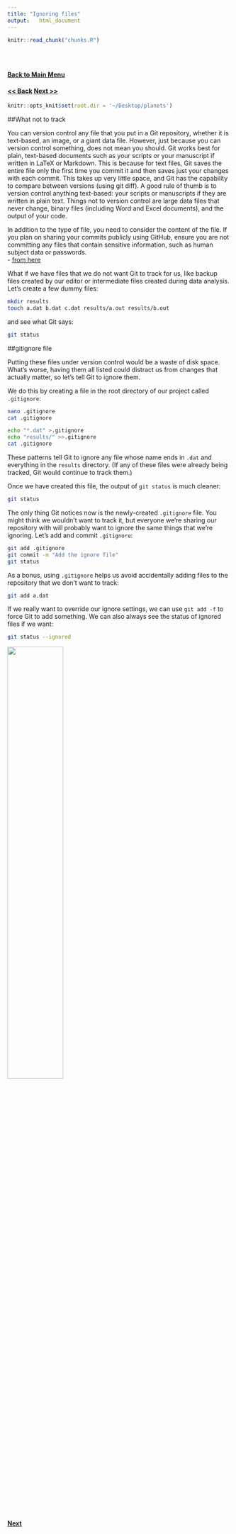 ```yaml
---
title: "Ignoring files"
output:   html_document
---
```


<!-- The file analysis/chunks.R contains chunks that define default settings
shared across the workflowr files. -->
```r
knitr::read_chunk("chunks.R")
```

<!-- Update knitr chunk options -->
```r
```

<!-- Insert the date the file was last updated -->
```r
```

<!-- Insert the code version (Git commit SHA1) if Git repository exists and R
 package git2r is installed -->
```r
```

<!-- Add your analysis here -->
#### [Back to Main Menu](git_intro.html)   
#### [<< Back](git_4.html) [Next >>](git_6.html)   

```r
knitr::opts_knit$set(root.dir = '~/Desktop/planets')
```

##What not to track

You can version control any file that you put in a Git repository, whether it is text-based, an image, or a giant data file. However, just because you can version control something, does not mean you should. Git works best for plain, text-based documents such as your scripts or your manuscript if written in LaTeX or Markdown. This is because for text files, Git saves the entire file only the first time you commit it and then saves just your changes with each commit. This takes up very little space, and Git has the capability to compare between versions (using git diff).  A good rule of thumb is to version control anything text-based: your scripts or manuscripts if they are written in plain text. Things not to version control are large data files that never change, binary files (including Word and Excel documents), and the output of your code.   

In addition to the type of file, you need to consider the content of the file. If you plan on sharing your commits publicly using GitHub, ensure you are not committing any files that contain sensitive information, such as human subject data or passwords.  
- [from here](http://journals.plos.org/ploscompbiol/article?id=10.1371/journal.pcbi.1004668)


What if we have files that we do not want Git to track for us, like backup files created by our editor or intermediate files created during data analysis. Let's create a few dummy files:

```bash
mkdir results
touch a.dat b.dat c.dat results/a.out results/b.out
```
and see what Git says:

```bash
git status
```

##gitignore file

Putting these files under version control would be a waste of disk space.
What's worse,
having them all listed could distract us from changes that actually matter,
so let's tell Git to ignore them.

We do this by creating a file in the root directory of our project called `.gitignore`:
```bash
nano .gitignore
cat .gitignore
```

```bash
echo "*.dat" >.gitignore
echo "results/" >>.gitignore
cat .gitignore
```

These patterns tell Git to ignore any file whose name ends in `.dat`
and everything in the `results` directory.
(If any of these files were already being tracked,
Git would continue to track them.)

Once we have created this file,
the output of `git status` is much cleaner:

```bash
git status
```

The only thing Git notices now is the newly-created `.gitignore` file.
You might think we wouldn't want to track it,
but everyone we're sharing our repository with will probably want to ignore
the same things that we're ignoring.
Let's add and commit `.gitignore`:

```bash
git add .gitignore
git commit -m "Add the ignore file"
git status
```

As a bonus, using `.gitignore` helps us avoid accidentally adding files to the
repository that we don't want to track:

```bash
git add a.dat
```

If we really want to override our ignore settings,
we can use `git add -f` to force Git to add something.
We can also always see the status of ignored files if we want:

```bash
git status --ignored
```

![](https://github.com/smozaffari/oberlab_git/blob/master/analysis/fig/vc-xkcd.jpg?raw=true){ width=50% }

#### [Next](git_6.html)   

<!-- Insert the session information into the document -->
